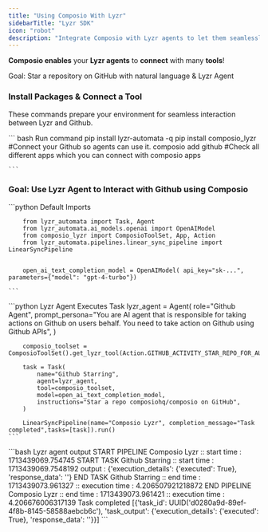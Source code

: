 ```yaml
---
title: "Using Composio With Lyzr"
sidebarTitle: "Lyzr SDK"
icon: "robot"
description: "Integrate Composio with Lyzr agents to let them seamlessly interact with external apps"
---
```


**Composio enables** your **Lyzr agents** to **connect** with many **tools**!

<Tip>Goal: Star a repository on GitHub with natural language & Lyzr Agent</Tip>

### Install Packages & Connect a Tool

These commands prepare your environment for seamless interaction between Lyzr and Github.

<CodeGroup>
    ``` bash Run command
        pip install lyzr-automata -q
        pip install composio_lyzr
        #Connect your Github so agents can use it. 
        composio add github
        #Check all different apps which you can connect with
        composio apps

    ```
</CodeGroup>

### Goal: Use Lyzr Agent to Interact with Github using Composio

<Steps>
<Step title="Import Base Packages">

<CodeGroup>
    ```python Default Imports

        from lyzr_automata import Task, Agent
        from lyzr_automata.ai_models.openai import OpenAIModel
        from composio_lyzr import ComposioToolSet, App, Action
        from lyzr_automata.pipelines.linear_sync_pipeline import LinearSyncPipeline


        open_ai_text_completion_model = OpenAIModel( api_key="sk-...", parameters={"model": "gpt-4-turbo"})

    ```

</CodeGroup>

</Step>

<Step title="Execute the Agent">

<CodeGroup>
    ```python Lyzr Agent Executes Task
        lyzr_agent = Agent(
            role="Github Agent",
            prompt_persona="You are AI agent that is responsible for taking actions on Github on users behalf. You need to take action on Github using Github APIs",
        )

        composio_toolset = ComposioToolSet().get_lyzr_tool(Action.GITHUB_ACTIVITY_STAR_REPO_FOR_AUTHENTICATED_USER)

        task = Task(
            name="Github Starring",
            agent=lyzr_agent,
            tool=composio_toolset,
            model=open_ai_text_completion_model,
            instructions="Star a repo composiohq/composio on GitHub",
        )

        LinearSyncPipeline(name="Composio Lyzr", completion_message="Task completed",tasks=[task]).run()
    ```
</CodeGroup>

</Step>

<Step title="Check Response">

<CodeGroup>
    ```bash Lyzr agent output
        START PIPELINE Composio Lyzr :: start time : 1713439069.754745
        START TASK Github Starring :: start time : 1713439069.7548192
        output : {'execution_details': {'executed': True}, 'response_data': ''}
        END TASK Github Starring :: end time :  1713439073.961327 :: execution time : 4.206507921218872
        END PIPELINE Composio Lyzr :: end time :  1713439073.961421 :: execution time : 4.206676006317139
        Task completed
        [{'task_id': UUID('d0280a9d-89ef-4f8b-8145-58588aebcb6c'), 'task_output': {'execution_details': {'executed': True}, 'response_data': ''}}]
    ```
</CodeGroup>

</Step>
</Steps>
